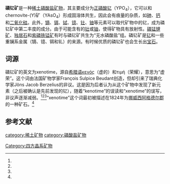 {{Infobox mineral
| name = 磷钇矿
| category = [[磷酸盐矿物|磷酸盐矿物]]
| boxwidth =
| image = Xenotímio1.jpeg
| caption = 来自[[巴西|巴西]][[波苏斯-迪卡尔达斯|波苏斯-迪卡尔达斯]]的<BR>碱性地块的磷钇矿
| formula = YPO<sub>4</sub>
| strunz = 8.AD.35
| color = 棕色、棕黄、灰色
| habit = Prismatic, radial aggregates, granular
| system = [[正方晶系|正方晶系]]
| class = 複正方雙錐晶族<br>赫爾曼-摩根標記:{{sfrac|4|m}}mm
| symmetry =I4<sub>1</sub>/amd
| cleavage = Perfect [100]
| fracture = 參差口至梯狀斷口
| mohs = 4.5
| luster = 玻璃光澤至樹脂光澤
| refractive = 1.720-1.815 
| birefringence = δ = 0.096
| pleochroism = Dichroic
| streak = 淡棕、黄白或红白
| gravity = 4.4–5.1
| melt = 
| solubility =
| diaphaneity = 半透明至不透明
| other = 没有放射性或荧光性
| references = <ref name=Lost>{{cite book|ref=Fontani|last1=Fontani|first1=Marco| authorlink= Marco Fontani|last2=Costa|first2=Mariagrazia|last3=Orna|first3=Virginia|title=The Lost Elements: The Periodic Table's Shadow Side|publisher=Oxford University Press|year=2014|page=73|url=https://books.google.com/books/about/https://books.google.com/books?id=Ck9jBAAAQBAJ|isbn=978-0199383-344}}</ref><ref name=Mindat>http://www.mindat.org/min-4333.html {{Wayback|url=http://www.mindat.org/min-4333.html |date=20170316030444 }} Mindat database</ref><ref name=Webmineral>http://www.webmineral.com/data/Xenotime-%28Y%29.shtml {{Wayback|url=http://www.webmineral.com/data/Xenotime-%28Y%29.shtml |date=20170303211505 }} Webmineral</ref><ref name=Handbook>http://rruff.geo.arizona.edu/doclib/hom/xenotimey.pdf {{Wayback|url=http://rruff.geo.arizona.edu/doclib/hom/xenotimey.pdf |date=20120415072641 }} Handbook of Mineralogy</ref>
}}

'''磷钇矿'''是一种[[稀土|稀土]][[磷酸盐矿物|磷酸盐矿物]]，其主要成分为[[正磷酸钇|正磷酸钇]]（YPO<sub>4</sub>），它可以和chernovite-(Y)矿（YAsO<sub>4</sub>）形成固溶体共生，因此会有痕量的杂质，如[[砷|砷]]、[[钙|钙]]和[[二氧化硅|二氧化硅]]。此外，[[镝|镝]]、[[铒|铒]]、[[铽|铽]]、[[镱|镱]]、[[钍|钍]]、[[铀|铀]]等元素可以取代矿物中的钇，成为磷钇矿中第二丰度的成分。由于可能含有的[[钍|钍]]或[[铀|铀]]，使得矿物具有放射性。[[磷锰锂矿|磷锰锂矿]]、[[独居石|独居石]]和[[紫磷铁锰矿|紫磷铁锰矿]]有时与磷钇矿共生为“无水磷酸盐”组。磷钇矿是[[钇|钇]]和一些重镧系金属（镝、镱、铒和钆）的来源。有时候优质的磷钇矿也会生长出[[宝石|宝石]]。

== 词源 ==
磷钇矿的英文为xenotime，源自[[希腊语|希腊语]]κενός（虚的）和τιμή（荣耀），意思为“虚荣”。这个词由法国矿物学家François Sulpice Beudant创造，但却引来了瑞典化学家Jöns Jacob Berzelius的非议。这是因为后者认为从这个矿物中发现了新元素（之后被确认是先前发现的钇），随着“kenotime”的误读和“xenotime”的误写，非议声逐渐减弱。<ref name=Lost/><ref name=Mindat/><ref name=Handbook/>“xenotime”这个词最初被描述在1824年为[[挪威|挪威]][[西阿格德尔郡|西阿格德尔郡]]的一种矿石。<ref name=Mindat/>

== 参考文献 ==
{{reflist}}

[[category:稀土矿物|category:稀土矿物]]
[[category:磷酸盐矿物|category:磷酸盐矿物]]
[[Category:四方晶系矿物|Category:四方晶系矿物]]